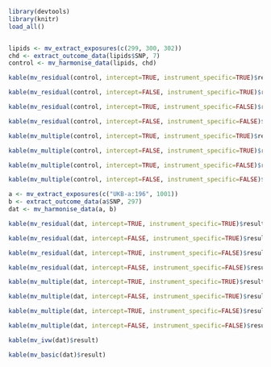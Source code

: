
```r
library(devtools)
library(knitr)
load_all()


lipids <- mv_extract_exposures(c(299, 300, 302))
chd <- extract_outcome_data(lipids$SNP, 7)
control <- mv_harmonise_data(lipids, chd)
```


```r
kable(mv_residual(control, intercept=TRUE, instrument_specific=TRUE)$result)
```

```r
kable(mv_residual(control, intercept=FALSE, instrument_specific=TRUE)$result)
```

```r
kable(mv_residual(control, intercept=TRUE, instrument_specific=FALSE)$result)
```

```r
kable(mv_residual(control, intercept=FALSE, instrument_specific=FALSE)$result)
```

```r
kable(mv_multiple(control, intercept=TRUE, instrument_specific=TRUE)$result)
```

```r
kable(mv_multiple(control, intercept=FALSE, instrument_specific=TRUE)$result)
```

```r
kable(mv_multiple(control, intercept=TRUE, instrument_specific=FALSE)$result)
```

```r
kable(mv_multiple(control, intercept=FALSE, instrument_specific=FALSE)$result)
```


```r
a <- mv_extract_exposures(c("UKB-a:196", 1001))
b <- extract_outcome_data(a$SNP, 297)
dat <- mv_harmonise_data(a, b)
```

```r
kable(mv_residual(dat, intercept=TRUE, instrument_specific=TRUE)$result)
```

```r
kable(mv_residual(dat, intercept=FALSE, instrument_specific=TRUE)$result)
```

```r
kable(mv_residual(dat, intercept=TRUE, instrument_specific=FALSE)$result)
```

```r
kable(mv_residual(dat, intercept=FALSE, instrument_specific=FALSE)$result)
```

```r
kable(mv_multiple(dat, intercept=TRUE, instrument_specific=TRUE)$result)
```

```r
kable(mv_multiple(dat, intercept=FALSE, instrument_specific=TRUE)$result)
```

```r
kable(mv_multiple(dat, intercept=TRUE, instrument_specific=FALSE)$result)
```

```r
kable(mv_multiple(dat, intercept=FALSE, instrument_specific=FALSE)$result)
```

```r
kable(mv_ivw(dat)$result)
```

```r
kable(mv_basic(dat)$result)
```
